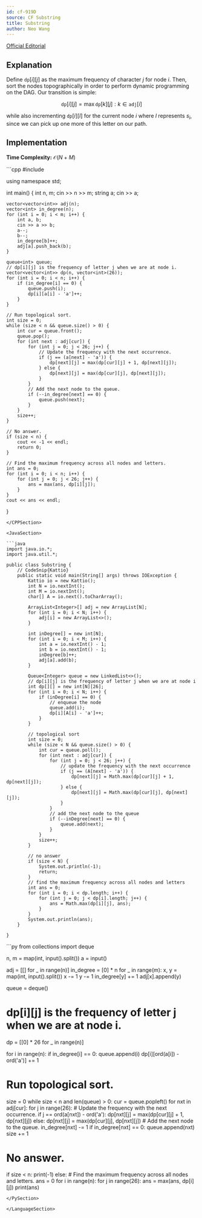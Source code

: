 ```yaml
---
id: cf-919D
source: CF Substring
title: Substring
author: Neo Wang
---
```


[Official Editorial](https://codeforces.com/blog/entry/57462)

## Explanation

Define $\texttt{dp}[i][j]$ as the maximum frequency of character $j$ for node
$i$. Then, sort the nodes topographically in order to perform dynamic
programming on the DAG. Our transition is simple:

$$
\texttt{dp}[i][j] = \max \texttt{dp}[k][j] : k \in \texttt{adj}[i]
$$

while also incrementing $\texttt{dp}[i][l]$ for the current node $i$ where $l$
represents $s_i$, since we can pick up one more of this letter on our path.

## Implementation

**Time Complexity:** $\mathcal{O}(N + M)$

<LanguageSection>

<CPPSection>
```cpp
#include <bits/stdc++.h>

using namespace std;

int main() {
	int n, m;
	cin >> n >> m;
	string a;
	cin >> a;

	vector<vector<int>> adj(n);
	vector<int> in_degree(n);
	for (int i = 0; i < m; i++) {
		int a, b;
		cin >> a >> b;
		a--;
		b--;
		in_degree[b]++;
		adj[a].push_back(b);
	}

	queue<int> queue;
	// dp[i][j] is the frequency of letter j when we are at node i.
	vector<vector<int>> dp(n, vector<int>(26));
	for (int i = 0; i < n; i++) {
		if (in_degree[i] == 0) {
			queue.push(i);
			dp[i][a[i] - 'a']++;
		}
	}

	// Run topological sort.
	int size = 0;
	while (size < n && queue.size() > 0) {
		int cur = queue.front();
		queue.pop();
		for (int next : adj[cur]) {
			for (int j = 0; j < 26; j++) {
				// Update the frequency with the next occurrence.
				if (j == (a[next] - 'a')) {
					dp[next][j] = max(dp[cur][j] + 1, dp[next][j]);
				} else {
					dp[next][j] = max(dp[cur][j], dp[next][j]);
				}
			}
			// Add the next node to the queue.
			if (--in_degree[next] == 0) {
				queue.push(next);
			}
		}
		size++;
	}

	// No answer.
	if (size < n) {
		cout << -1 << endl;
		return 0;
	}

	// Find the maximum frequency across all nodes and letters.
	int ans = 0;
	for (int i = 0; i < n; i++) {
		for (int j = 0; j < 26; j++) {
			ans = max(ans, dp[i][j]);
		}
	}
	cout << ans << endl;
}
```
</CPPSection>

<JavaSection>

```java
import java.io.*;
import java.util.*;

public class Substring {
	// CodeSnip{Kattio}
	public static void main(String[] args) throws IOException {
		Kattio io = new Kattio();
		int N = io.nextInt();
		int M = io.nextInt();
		char[] A = io.next().toCharArray();

		ArrayList<Integer>[] adj = new ArrayList[N];
		for (int i = 0; i < N; i++) {
			adj[i] = new ArrayList<>();
		}

		int inDegree[] = new int[N];
		for (int i = 0; i < M; i++) {
			int a = io.nextInt() - 1;
			int b = io.nextInt() - 1;
			inDegree[b]++;
			adj[a].add(b);
		}

		Queue<Integer> queue = new LinkedList<>();
		// dp[i][j] is the frequency of letter j when we are at node i
		int dp[][] = new int[N][26];
		for (int i = 0; i < N; i++) {
			if (inDegree[i] == 0) {
				// enqueue the node
				queue.add(i);
				dp[i][A[i] - 'a']++;
			}
		}

		// topological sort
		int size = 0;
		while (size < N && queue.size() > 0) {
			int cur = queue.poll();
			for (int next : adj[cur]) {
				for (int j = 0; j < 26; j++) {
					// update the frequency with the next occurrence
					if (j == (A[next] - 'a')) {
						dp[next][j] = Math.max(dp[cur][j] + 1, dp[next][j]);
					} else {
						dp[next][j] = Math.max(dp[cur][j], dp[next][j]);
					}
				}
				// add the next node to the queue
				if (--inDegree[next] == 0) {
					queue.add(next);
				}
			}
			size++;
		}

		// no answer
		if (size < N) {
			System.out.println(-1);
			return;
		}
		// find the maximum frequency across all nodes and letters
		int ans = 0;
		for (int i = 0; i < dp.length; i++) {
			for (int j = 0; j < dp[i].length; j++) {
				ans = Math.max(dp[i][j], ans);
			}
		}
		System.out.println(ans);
	}

}
```

</JavaSection>

<PySection>
```py
from collections import deque

n, m = map(int, input().split())
a = input()

adj = [[] for _ in range(n)]
in_degree = [0] * n
for _ in range(m):
	x, y = map(int, input().split())
	x -= 1
	y -= 1
	in_degree[y] += 1
	adj[x].append(y)

queue = deque()
# dp[i][j] is the frequency of letter j when we are at node i.
dp = [[0] * 26 for _ in range(n)]

for i in range(n):
	if in_degree[i] == 0:
		queue.append(i)
		dp[i][ord(a[i]) - ord('a')] += 1

# Run topological sort.
size = 0
while size < n and len(queue) > 0:
	cur = queue.popleft()
	for nxt in adj[cur]:
		for j in range(26):
			# Update the frequency with the next occurrence.
			if j == ord(a[nxt]) - ord('a'):
				dp[nxt][j] = max(dp[cur][j] + 1, dp[nxt][j])
			else:
				dp[nxt][j] = max(dp[cur][j], dp[nxt][j])
		# Add the next node to the queue.
		in_degree[nxt] -= 1
		if in_degree[nxt] == 0:
			queue.append(nxt)
	size += 1

# No answer.
if size < n:
	print(-1)
else:  # Find the maximum frequency across all nodes and letters.
	ans = 0
	for i in range(n):
		for j in range(26):
			ans = max(ans, dp[i][j])
	print(ans)
```
</PySection>

</LanguageSection>
